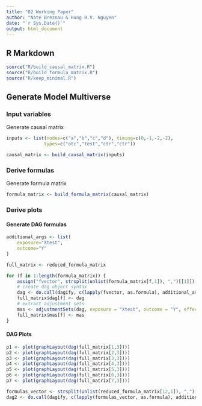 ```yaml
---
title: "02 Working Paper"
author: "Nate Breznau & Hung H.V. Nguyen"
date: "`r Sys.Date()`"
output: html_document
---
```


## R Markdown

```r

source("R/build_causal_matrix.R")
source("R/build_formula_matrix.R")
source("R/keep_minimal.R")
```

## Generate Model Multiverse

### Input variables

Generate causal matrix

```r
inputs <- list(nodes=c("a","b","c","d"), timing=c(0,-1,-2,-2),
              types=c("otc","test","ctr","ctr"))

causal_matrix <- build_causal_matrix(inputs)
```

### Derive formulas

Generate formula matrix

```r

formula_matrix <- build_formula_matrix(causal_matrix)
```

### Derive plots

#### Generate DAG formulas

```r
additional_args <- list(
    exposure="Xtest",
    outcome="Y"
)

full_matrix <- reduced_formula_matrix

for (f in 1:length(formula_matrix)) {
    assign("fvector", strsplit(unlist(formula_matrix[f,1]), ",")[[1]])
    # create dag object syntax
    dag <- do.call(dagify, c(lapply(fvector, as.formula), additional_args))
    full_matrix$dag[f] <- dag
    # extract adjustment sets
    mas <- adjustmentSets(dag, exposure = "Xtest", outcome = "Y", effect = "direct")
    full_matrix$mas[f] <- mas
}
```

#### DAG Plots

```r
p1 <- plot(graphLayout(dag(full_matrix[1,3])))
p2 <- plot(graphLayout(dag(full_matrix[2,3])))
p3 <- plot(graphLayout(dag(full_matrix[3,3])))
p4 <- plot(graphLayout(dag(full_matrix[4,3])))
p5 <- plot(graphLayout(dag(full_matrix[5,3])))
p6 <- plot(graphLayout(dag(full_matrix[6,3])))
p7 <- plot(graphLayout(dag(full_matrix[7,3])))

```

```r
formulas_vector <- strsplit(unlist(reduced_formula_matrix[12,1]), ",")[[1]]
dag2 <- do.call(dagify, c(lapply(formulas_vector, as.formula), additional_args))

```

